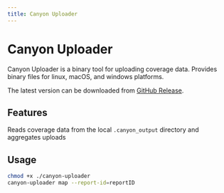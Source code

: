 ```yaml
---
title: Canyon Uploader
---
```


# Canyon Uploader

Canyon Uploader is a binary tool for uploading coverage data. Provides binary files for linux, macOS, and windows platforms.

The latest version can be downloaded from [GitHub Release](https://github.com/canyon-project/canyon/releases).

## Features

Reads coverage data from the local `.canyon_output` directory and aggregates uploads

## Usage

```bash
chmod +x ./canyon-uploader
canyon-uploader map --report-id=reportID
```
